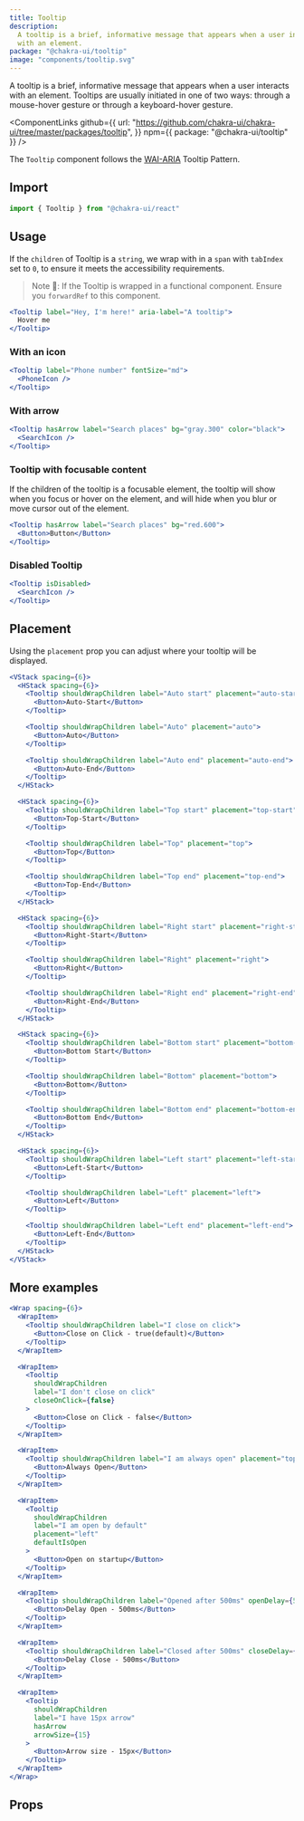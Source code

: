 ```yaml
---
title: Tooltip
description:
  A tooltip is a brief, informative message that appears when a user interacts
  with an element.
package: "@chakra-ui/tooltip"
image: "components/tooltip.svg"
---
```


A tooltip is a brief, informative message that appears when a user interacts
with an element. Tooltips are usually initiated in one of two ways: through a
mouse-hover gesture or through a keyboard-hover gesture.

<ComponentLinks
  github={{
    url: "https://github.com/chakra-ui/chakra-ui/tree/master/packages/tooltip",
  }}
  npm={{ package: "@chakra-ui/tooltip" }}
/>

<carbon-ad></carbon-ad>

The `Tooltip` component follows the
[WAI-ARIA](https://www.w3.org/TR/wai-aria-practices/#tooltip) Tooltip Pattern.

## Import

```js
import { Tooltip } from "@chakra-ui/react"
```

## Usage

If the `children` of Tooltip is a `string`, we wrap with in a `span` with
`tabIndex` set to `0`, to ensure it meets the accessibility requirements.

> Note 🚨: If the Tooltip is wrapped in a functional component. Ensure you
> `forwardRef` to this component.

```jsx
<Tooltip label="Hey, I'm here!" aria-label="A tooltip">
  Hover me
</Tooltip>
```

### With an icon

```jsx
<Tooltip label="Phone number" fontSize="md">
  <PhoneIcon />
</Tooltip>
```

### With arrow

```jsx
<Tooltip hasArrow label="Search places" bg="gray.300" color="black">
  <SearchIcon />
</Tooltip>
```

### Tooltip with focusable content

If the children of the tooltip is a focusable element, the tooltip will show
when you focus or hover on the element, and will hide when you blur or move
cursor out of the element.

```jsx
<Tooltip hasArrow label="Search places" bg="red.600">
  <Button>Button</Button>
</Tooltip>
```

### Disabled Tooltip

```jsx
<Tooltip isDisabled>
  <SearchIcon />
</Tooltip>
```

## Placement

Using the `placement` prop you can adjust where your tooltip will be displayed.

```jsx
<VStack spacing={6}>
  <HStack spacing={6}>
    <Tooltip shouldWrapChildren label="Auto start" placement="auto-start">
      <Button>Auto-Start</Button>
    </Tooltip>

    <Tooltip shouldWrapChildren label="Auto" placement="auto">
      <Button>Auto</Button>
    </Tooltip>

    <Tooltip shouldWrapChildren label="Auto end" placement="auto-end">
      <Button>Auto-End</Button>
    </Tooltip>
  </HStack>

  <HStack spacing={6}>
    <Tooltip shouldWrapChildren label="Top start" placement="top-start">
      <Button>Top-Start</Button>
    </Tooltip>

    <Tooltip shouldWrapChildren label="Top" placement="top">
      <Button>Top</Button>
    </Tooltip>

    <Tooltip shouldWrapChildren label="Top end" placement="top-end">
      <Button>Top-End</Button>
    </Tooltip>
  </HStack>

  <HStack spacing={6}>
    <Tooltip shouldWrapChildren label="Right start" placement="right-start">
      <Button>Right-Start</Button>
    </Tooltip>

    <Tooltip shouldWrapChildren label="Right" placement="right">
      <Button>Right</Button>
    </Tooltip>

    <Tooltip shouldWrapChildren label="Right end" placement="right-end">
      <Button>Right-End</Button>
    </Tooltip>
  </HStack>

  <HStack spacing={6}>
    <Tooltip shouldWrapChildren label="Bottom start" placement="bottom-start">
      <Button>Bottom Start</Button>
    </Tooltip>

    <Tooltip shouldWrapChildren label="Bottom" placement="bottom">
      <Button>Bottom</Button>
    </Tooltip>

    <Tooltip shouldWrapChildren label="Bottom end" placement="bottom-end">
      <Button>Bottom End</Button>
    </Tooltip>
  </HStack>

  <HStack spacing={6}>
    <Tooltip shouldWrapChildren label="Left start" placement="left-start">
      <Button>Left-Start</Button>
    </Tooltip>

    <Tooltip shouldWrapChildren label="Left" placement="left">
      <Button>Left</Button>
    </Tooltip>

    <Tooltip shouldWrapChildren label="Left end" placement="left-end">
      <Button>Left-End</Button>
    </Tooltip>
  </HStack>
</VStack>
```

## More examples

```jsx
<Wrap spacing={6}>
  <WrapItem>
    <Tooltip shouldWrapChildren label="I close on click">
      <Button>Close on Click - true(default)</Button>
    </Tooltip>
  </WrapItem>

  <WrapItem>
    <Tooltip
      shouldWrapChildren
      label="I don't close on click"
      closeOnClick={false}
    >
      <Button>Close on Click - false</Button>
    </Tooltip>
  </WrapItem>

  <WrapItem>
    <Tooltip shouldWrapChildren label="I am always open" placement="top" isOpen>
      <Button>Always Open</Button>
    </Tooltip>
  </WrapItem>

  <WrapItem>
    <Tooltip
      shouldWrapChildren
      label="I am open by default"
      placement="left"
      defaultIsOpen
    >
      <Button>Open on startup</Button>
    </Tooltip>
  </WrapItem>

  <WrapItem>
    <Tooltip shouldWrapChildren label="Opened after 500ms" openDelay={500}>
      <Button>Delay Open - 500ms</Button>
    </Tooltip>
  </WrapItem>

  <WrapItem>
    <Tooltip shouldWrapChildren label="Closed after 500ms" closeDelay={500}>
      <Button>Delay Close - 500ms</Button>
    </Tooltip>
  </WrapItem>

  <WrapItem>
    <Tooltip
      shouldWrapChildren
      label="I have 15px arrow"
      hasArrow
      arrowSize={15}
    >
      <Button>Arrow size - 15px</Button>
    </Tooltip>
  </WrapItem>
</Wrap>
```

## Props

<PropsTable of="Tooltip" />
